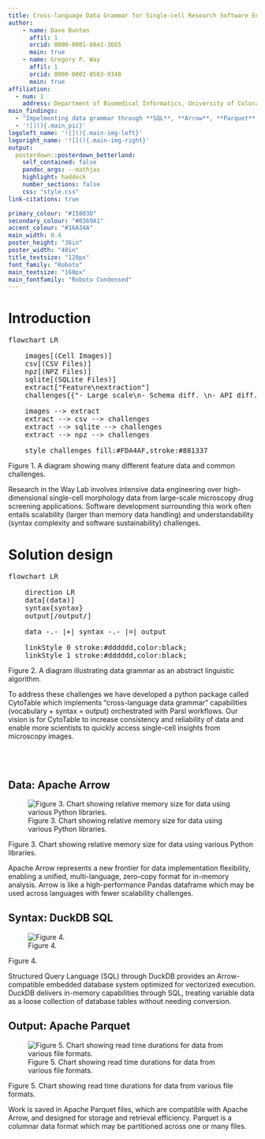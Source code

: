 ```yaml
---
title: Cross-language Data Grammar for Single-cell Research Software Engineering
author:
    - name: Dave Bunten
      affil: 1
      orcid: 0000-0001-6041-3665
      main: true
    - name: Gregory P. Way
      affil: 1
      orcid: 0000-0002-0503-9348
      main: true
affiliation:
  - num: 1
    address: Department of Biomedical Informatics, University of Colorado Anschutz
main_findings:
  - "Impelmenting data grammar through **SQL**, **Arrow**, **Parquet**, ... "
  - '![](){.main_pic}'
logoleft_name: '![](){.main-img-left}'
logoright_name: '![](){.main-img-right}'
output: 
  posterdown::posterdown_betterland:
    self_contained: false
    pandoc_args: --mathjax
    highlight: haddock
    number_sections: false
    css: "style.css"
link-citations: true

primary_colour: "#15803D"
secondary_colour: "#0369A1"
accent_colour: "#16A34A"
main_width: 0.4
poster_height: "36in"
poster_width: "48in"
title_textsize: "120px"
font_family: "Roboto"
main_textsize: "160px"
main_fontfamily: "Roboto Condensed"
---
```


# Introduction

<script type="module">
  import mermaid from 'https://unpkg.com/mermaid@9/dist/mermaid.esm.min.mjs';
  mermaid.initialize({ startOnLoad: true });
</script>

<pre class="mermaid">
flowchart LR

    images[(Cell Images)]
    csv[(CSV Files)]
    npz[(NPZ Files)]
    sqlite[(SQLite Files)]
    extract["Feature\nextraction"]
    challenges{{"- Large scale\n- Schema diff. \n- API diff."}}

    images --> extract
    extract --> csv --> challenges
    extract --> sqlite --> challenges
    extract --> npz --> challenges

    style challenges fill:#FDA4AF,stroke:#881337
</pre>
<p class="caption">Figure 1. A diagram showing many different feature data and common challenges.</p>

Research in the Way Lab involves intensive data engineering over high-dimensional single-cell morphology data from large-scale microscopy drug screening applications.
Software development surrounding this work often entails scalability (larger than memory data handling) and understandability (syntax complexity and software sustainability) challenges.

# Solution design

<pre class="mermaid">
flowchart LR

    direction LR
    data[(data)]
    syntax{syntax}
    output[/output/]

    data -.- |+| syntax -.- |=| output
    
    linkStyle 0 stroke:#dddddd,color:black;
    linkStyle 1 stroke:#dddddd,color:black;
</pre>
<p class="caption">Figure 2. A diagram illustrating data grammar as an abstract linguistic algorithm.</p>

To address these challenges we have developed a python package called CytoTable which implements "cross-language data grammar" capabilities (vocabulary + syntax = output) orchestrated with Parsl workflows.
Our vision is for CytoTable to increase consistency and reliability of data and enable more scientists to quickly access single-cell insights from microscopy images.

<br>
<br>

##  <i class="fa fa-circle fa-lg"></i> Data: Apache Arrow

![Figure 3. Chart showing relative memory size for data using various Python libraries.](https://raw.githubusercontent.com/d33bs/CytoTable-benchmarks/init-benchmarks/notebooks/images/mem-read-size.png)
<p class="caption">Figure 3. Chart showing relative memory size for data using various Python libraries.</p>

Apache Arrow represents a new frontier for data implementation flexibility, enabling a unified, multi-language, zero-copy format for in-memory analysis.
Arrow is like a high-performance Pandas dataframe which may be used across languages with fewer scalability challenges.

## <i class="fa fa-stream fa-lg"></i> Syntax: DuckDB SQL

![Figure 4. ](https://raw.githubusercontent.com/d33bs/CytoTable-benchmarks/init-benchmarks/notebooks/images/mem-read-size.png)
<p class="caption">Figure 4.</p>

Structured Query Language (SQL) through DuckDB provides an Arrow-compatible embedded database system optimized for vectorized execution.
DuckDB delivers in-memory capabilities through SQL, treating variable data as a loose collection of database tables without needing conversion.

## <i class="fa fa-file-alt fa-lg"></i> Output: Apache Parquet

![Figure 5. Chart showing read time durations for data from various file formats.](https://github.com/d33bs/CytoTable-benchmarks/blob/init-benchmarks/notebooks/images/file-read-time-all.png?raw=true)
<p class="caption">Figure 5. Chart showing read time durations for data from various file formats.</p>

Work is saved in Apache Parquet files, which are compatible with Apache Arrow, and designed for storage and retrieval efficiency.
Parquet is a columnar data format which may be partitioned across one or many files.
